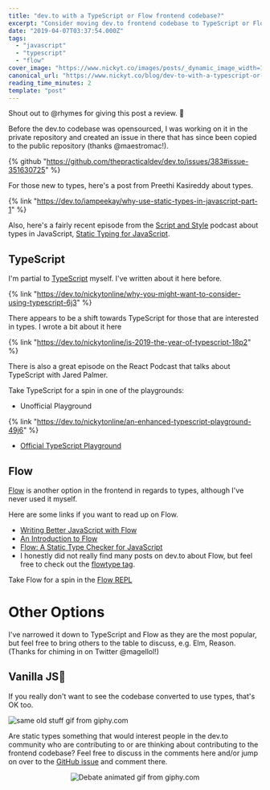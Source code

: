 ```yaml
---
title: "dev.to with a TypeScript or Flow frontend codebase?"
excerpt: "Consider moving dev.to frontend codebase to TypeScript or Flow?"
date: "2019-04-07T03:37:54.000Z"
tags:
  - "javascript"
  - "typescript"
  - "flow"
cover_image: "https://www.nickyt.co/images/posts/_dynamic_image_width=1000,height=420,fit=cover,gravity=auto,format=auto_https%3A%2F%2Fthepracticaldev.s3.amazonaws.com%2Fi%2F8d2nn4w6f0smjm9ca4yf.gif"
canonical_url: "https://www.nickyt.co/blog/dev-to-with-a-typescript-or-flow-frontend-codebase-1n33/"
reading_time_minutes: 2
template: "post"
---
```



Shout out to @rhymes for giving this post a review. 👏

Before the dev.to codebase was opensourced, I was working on it in the private repository and created an issue in there that has since been copied to the public repository (thanks @maestromac!).

{% github "https://github.com/thepracticaldev/dev.to/issues/383#issue-351630725" %}

For those new to types, here's a post from Preethi Kasireddy about types.

{% link "https://dev.to/iampeekay/why-use-static-types-in-javascript-part-1" %}

Also, here's a fairly recent episode from the [Script and Style](https://scriptandstyle.com) podcast about types in JavaScript, [Static Typing for JavaScript](https://scriptandstyle.com/4d5e9839).

## TypeScript

I'm partial to [TypeScript](https://www.typescriptlang.org) myself. I've written about it here before.

{% link "https://dev.to/nickytonline/why-you-might-want-to-consider-using-typescript-6j3" %}

There appears to be a shift towards TypeScript for those that are interested in types. I wrote a bit about it here

{% link "https://dev.to/nickytonline/is-2019-the-year-of-typescript-18p2" %}

There is also a great episode on the React Podcast that talks about TypeScript with Jared Palmer.

<Twitter id="1111321292966264832" />

Take TypeScript for a spin in one of the playgrounds:

- Unofficial Playground

{% link "https://dev.to/nickytonline/an-enhanced-typescript-playground-49j6" %}

- [Official TypeScript Playground](https://www.typescriptlang.org/play/)

## Flow

[Flow](https://flow.org/) is another option in the frontend in regards to types, although I've never used it myself.

Here are some links if you want to read up on Flow.

- [Writing Better JavaScript with Flow](https://www.sitepoint.com/writing-better-javascript-with-flow)
- [An Introduction to Flow](https://pusher.com/sessions/meetup/js-monthly-london/flow)
- [Flow: A Static Type Checker for JavaScript](https://dzone.com/articles/flow-a-static-type-checker-for-javascript)
- I honestly did not really find many posts on dev.to about Flow, but feel free to check out the [flowtype tag](https://dev.to/t/flowtype).

Take Flow for a spin in the [Flow REPL](https://flow.org/try/)

# Other Options

I've narrowed it down to TypeScript and Flow as they are the most popular, but feel free to bring others to the table to discuss, e.g. Elm, Reason. (Thanks for chiming in on Twitter @magellol!)

<Twitter id="1115243007928877057" />

## Vanilla JS🍦

If you really don't want to see the codebase converted to use types, that's OK too.

![same old stuff gif from giphy.com](https://media.giphy.com/media/xT5LMOwBto9xvEC3nO/giphy.gif)

Are static types something that would interest people in the dev.to community who are contributing to or are thinking about contributing to the frontend codebase? Feel free to discuss in the comments here and/or jump on over to the [GitHub issue](https://github.com/thepracticaldev/dev.to/issues/383) and comment there.

<center>

![Debate animated gif from giphy.com](https://media.giphy.com/media/Wv493An4dA0xi/giphy.gif)

</center>
